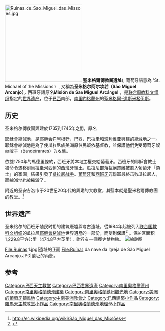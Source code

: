 {{coord|28.549078|S|54.555889|W|type:landmark_region:BR-RS|format=dms|display=title}}
[[File:Ruinas_de_Sao_Miguel_das_Missoes.jpg|250px]]
'''聖米格爾傳教團遺址'''({{IPA-pt|ˈsɐ̃w miˈɡɛw dɐz miˈsõjs|pron}}; 葡萄牙語意為 'St. Michael of the Missions'）, 又稱為'''圣米格尔阿尔坎若（São Miguel Arcanjo），'''西班牙語原名'''Misión de San Miguel Arcángel''' ，是[[联合国教科文组织|联合国教科文组织]]指定的[[世界遗产|世界遗产]]，位于[[巴西|巴西]]南部，[[南里奥格兰德州|南里約格蘭州]]的[[圣米格尔-达斯米松伊斯|聖米格爾-達斯米松伊斯]]。

==历史==
圣米格尔傳教團興建於1735到1745年之間，原名

耶穌會縮減地，是[[耶稣会|耶稣会]]在[[阿根廷|阿根廷]]，[[巴西|巴西]]，[[巴拉圭|巴拉圭]]和[[玻利维亚|玻利维亚]]興建的縮減地之一。耶穌會縮減地是為了使瓜拉尼族美洲原住民皈依基督教，並保護他們免受葡萄牙奴隸販子（Bandeirantes）的攻擊。

依據1750年的馬德里條約，西班牙將本地主權交給葡萄牙。西班牙的耶穌會教士被命令遷移到烏拉圭河西側的西班牙領土。瓜拉尼部落拒絕遷離被劃入葡萄牙「領土」的家園，結果引發了[[瓜拉尼|瓜拉尼战争]]。[[葡萄牙|葡萄牙]]和[[西班牙|西班牙]]的聯軍最終击败瓜拉尼人，而縮減地也被摧毀了。

附近的圣安吉洛市于20世纪20年代的興建的大教堂，其藍本就是聖米格爾傳教團的教堂。<ref>http://en.wikipedia.org/wiki/São_Miguel_das_Missões</ref>

== 世界遗产 ==
圣米格尔的西班牙殖民时期的建筑廢墟與考古遗址，從1984年起被列入[[联合国教科文组织|联合国教科文组织]]的瓜拉尼[[耶穌會縮減地|耶穌會縮減地]]世界遺產的一部份，而受到保護<ref name="WDL1">{{cite web|title=Practical Instruction to Order One’s Life According to Saintly Precepts: Offered by Father Antonio Garriga of the Society of Jesus. As a Brief Memorial and Memento of the Spiritual Exercises of Saint Ignatius Loyola, Founder of the Society.|url=http://www.wdl.org/en/item/2835|access-date=18 April 2013|publisher=[[World_Digital_Library|World Digital Library]]}}</ref> 。保护区面积1,229.8平方公里（474.8平方英里），附近有一個歷史博物館。
[[File:Ruinas-saomiguel12.jpg|缩略图]]
<gallery>
File:Ruínas 1.jpg|遺址的正面
File:Ruínas da nave da Igreja de São Miguel Arcanjo.JPG|遺址的內部。
</gallery>

==参考==
<references/>

{{Religion-stub}}
{{巴西世界遗产|state=collapsed}}

[[Category:巴西天主教堂|Category:巴西天主教堂]]
[[Category:巴西世界遺產|Category:巴西世界遺產]]
[[Category:南里奧格蘭德州|Category:南里奧格蘭德州]]
[[Category:南里奧格蘭德州建築|Category:南里奧格蘭德州建築]]
[[Category:南里奧格蘭德州觀光地|Category:南里奧格蘭德州觀光地]]
[[Category:美洲的葡萄牙殖民地|Category:美洲的葡萄牙殖民地]]
[[Category:中南美洲教會史|Category:中南美洲教會史]]
[[Category:巴西建築小作品|Category:巴西建築小作品]]
[[Category:羅馬天主教教堂小作品|Category:羅馬天主教教堂小作品]]
[[Category:南里奧格蘭德州地理學小作品|Category:南里奧格蘭德州地理學小作品]]